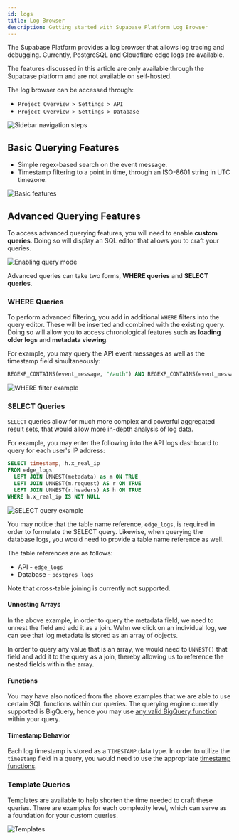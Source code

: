 ```yaml
---
id: logs
title: Log Browser
description: Getting started with Supabase Platform Log Browser
---
```


The Supabase Platform provides a log browser that allows log tracing and debugging. Currently, PostgreSQL and Cloudflare edge logs are available.

The features discussed in this article are only available through the Supabase platform and are not available on self-hosted.

The log browser can be accessed through:

- `Project Overview > Settings > API`
- `Project Overview > Settings > Database`

![Sidebar navigation steps](/img/guides/platform/logs/sidebar-navigation.png)

## Basic Querying Features

- Simple regex-based search on the event message.
- Timestamp filtering to a point in time, through an ISO-8601 string in UTC timezone.

![Basic features](/img/guides/platform/logs/basic-features.png)

## Advanced Querying Features

To access advanced querying features, you will need to enable **custom queries**. Doing so will display an SQL editor that allows you to craft your queries.

![Enabling query mode](/img/guides/platform/logs/query-mode.png)

Advanced queries can take two forms, **WHERE queries** and **SELECT queries**.

### WHERE Queries

To perform advanced filtering, you add in additional `WHERE` filters into the query editor. These will be inserted and combined with the existing query. Doing so will allow you to access chronological features such as **loading older logs** and **metadata viewing**.

For example, you may query the API event messages as well as the timestamp field simultaneously:

```sql
REGEXP_CONTAINS(event_message, "/auth") AND REGEXP_CONTAINS(event_message, "400") AND timestamp <  TIMESTAMP_SUB(CURRENT_TIMESTAMP(), INTERVAL 10 MINUTE)
```

![WHERE filter example](/img/guides/platform/logs/where-filter.png)

### SELECT Queries

`SELECT` queries allow for much more complex and powerful aggregated result sets, that would allow more in-depth analysis of log data.

For example, you may enter the following into the API logs dashboard to query for each user's IP address:

```sql
SELECT timestamp, h.x_real_ip
FROM edge_logs
  LEFT JOIN UNNEST(metadata) as m ON TRUE
  LEFT JOIN UNNEST(m.request) AS r ON TRUE
  LEFT JOIN UNNEST(r.headers) AS h ON TRUE
WHERE h.x_real_ip IS NOT NULL
```

![SELECT query example](/img/guides/platform/logs/select-query.png)


You may notice that the table name reference, `edge_logs`, is required in order to formulate the SELECT query. Likewise, when querying the database logs, you would need to provide a table name reference as well.

The table references are as follows:

- API - `edge_logs`
- Database - `postgres_logs`

Note that cross-table joining is currently not supported.

#### Unnesting Arrays

In the above example, in order to query the metadata field, we need to unnest the field and add it as a join. Wehn we click on an individual log, we can see that log metadata is stored as an array of objects. 

In order to query any value that is an array, we would need to `UNNEST()` that field and add it to the query as a join, thereby allowing us to reference the nested fields within the array.


#### Functions

You may have also noticed from the above examples that we are able to use certain SQL functions within our queries. The querying engine currently supported is BigQuery, hence you may use [any valid BigQuery function](https://cloud.google.com/bigquery/docs/reference/standard-sql/functions-and-operators) within your query. 


#### Timestamp Behavior

Each log timestamp is stored as a `TIMESTAMP` data type. In order to utilize the `timestamp` field in a query, you would need to use the appropriate [timestamp functions](https://cloud.google.com/bigquery/docs/reference/standard-sql/timestamp_functions#timestamp).

### Template Queries

Templates are available to help shorten the time needed to craft these queries. There are examples for each complexity level, which can serve as a foundation for your custom queries.


![Templates](/img/guides/platform/logs/templates.png)